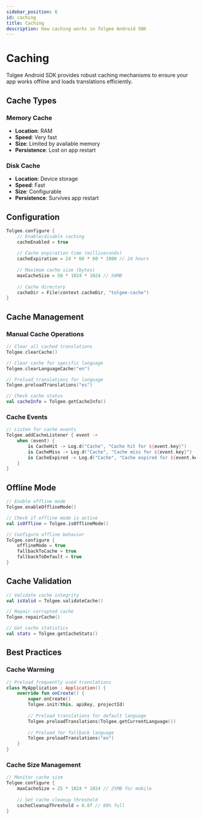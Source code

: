```yaml
---
sidebar_position: 6
id: caching
title: Caching
description: How caching works in Tolgee Android SDK
---
```


# Caching

Tolgee Android SDK provides robust caching mechanisms to ensure your app works offline and loads translations efficiently.

## Cache Types

### Memory Cache
- **Location**: RAM
- **Speed**: Very fast
- **Size**: Limited by available memory
- **Persistence**: Lost on app restart

### Disk Cache
- **Location**: Device storage
- **Speed**: Fast
- **Size**: Configurable
- **Persistence**: Survives app restart

## Configuration

```kotlin
Tolgee.configure {
    // Enable/disable caching
    cacheEnabled = true
    
    // Cache expiration time (milliseconds)
    cacheExpiration = 24 * 60 * 60 * 1000 // 24 hours
    
    // Maximum cache size (bytes)
    maxCacheSize = 50 * 1024 * 1024 // 50MB
    
    // Cache directory
    cacheDir = File(context.cacheDir, "tolgee-cache")
}
```

## Cache Management

### Manual Cache Operations

```kotlin
// Clear all cached translations
Tolgee.clearCache()

// Clear cache for specific language
Tolgee.clearLanguageCache("en")

// Preload translations for language
Tolgee.preloadTranslations("es")

// Check cache status
val cacheInfo = Tolgee.getCacheInfo()
```

### Cache Events

```kotlin
// Listen for cache events
Tolgee.addCacheListener { event ->
    when (event) {
        is CacheHit -> Log.d("Cache", "Cache hit for ${event.key}")
        is CacheMiss -> Log.d("Cache", "Cache miss for ${event.key}")
        is CacheExpired -> Log.d("Cache", "Cache expired for ${event.key}")
    }
}
```

## Offline Mode

```kotlin
// Enable offline mode
Tolgee.enableOfflineMode()

// Check if offline mode is active
val isOffline = Tolgee.isOfflineMode()

// Configure offline behavior
Tolgee.configure {
    offlineMode = true
    fallbackToCache = true
    fallbackToDefault = true
}
```

## Cache Validation

```kotlin
// Validate cache integrity
val isValid = Tolgee.validateCache()

// Repair corrupted cache
Tolgee.repairCache()

// Get cache statistics
val stats = Tolgee.getCacheStats()
```

## Best Practices

### Cache Warming

```kotlin
// Preload frequently used translations
class MyApplication : Application() {
    override fun onCreate() {
        super.onCreate()
        Tolgee.init(this, apiKey, projectId)
        
        // Preload translations for default language
        Tolgee.preloadTranslations(Tolgee.getCurrentLanguage())
        
        // Preload for fallback language
        Tolgee.preloadTranslations("en")
    }
}
```

### Cache Size Management

```kotlin
// Monitor cache size
Tolgee.configure {
    maxCacheSize = 25 * 1024 * 1024 // 25MB for mobile
    
    // Set cache cleanup threshold
    cacheCleanupThreshold = 0.8f // 80% full
}
```